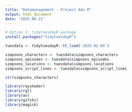 ```yaml
---
title: "Datamanagement - Project Adv R"
output: html_document
date: "2025-08-21"
---
```


```r
# Option 1: tidytuesdayR package 
install.packages("tidytuesdayR")

tuesdata <- tidytuesdayR::tt_load('2025-02-04')
```
```r
simpsons_characters <- tuesdata$simpsons_characters
simpsons_episodes <- tuesdata$simpsons_episodes
simpsons_locations <- tuesdata$simpsons_locations
simpsons_script_lines <- tuesdata$simpsons_script_lines
```


```r
str(simpsons_characters)
```
```r
library(rayshader)
library(rgl)
library(av)
library(gifski)
library(magick)
```



